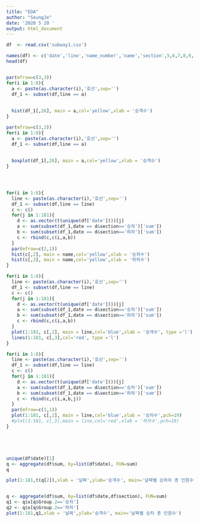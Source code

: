 ---
title: "EDA"
author: "SeungJe"
date: '2020 5 20 '
output: html_document
---

```{r}
df  <- read.csv('subway1.csv')

names(df) <- c('date','line','name_number','name','section',5,6,7,8,9,10,11,12,13,14,15,16,17,18,19,20,21,22,23,24,'sum')
head(df)


par(mfrow=c(3,3))
for(i in 1:8){
  a <- paste(as.character(i),'호선',sep='')
  df_1 <- subset(df,line == a)
  
  
  hist(df_1[,26], main = a,col='yellow',xlab = '승객수')
}

par(mfrow=c(3,3))
for(i in 1:8){
  a <- paste(as.character(i),'호선',sep='')
  df_1 <- subset(df,line == a)
  
  
  boxplot(df_1[,26], main = a,col='yellow',xlab = '승객수')
}




for(i in 1:8){
  line <- paste(as.character(i),'호선',sep='')
  df_1 <- subset(df,line == line)
  c <- c()
  for(j in 1:181){
    d <- as.vector(t(unique(df['date'])))[j]
    a <- sum(subset(df_1,date == d&section=='승차')['sum'])
    b <- sum(subset(df_1,date == d&section=='하차')['sum'])
    c <- rbind(c,c(i,a,b))
  }
  par(mfrow=c(2,1))  
  hist(c[,2], main = name,col='yellow',xlab = '승차수')
  hist(c[,3], main = name,col='yellow',xlab = '하차수')
}

for(i in 1:8){
  line <- paste(as.character(i),'호선',sep='')
  df_1 <- subset(df,line == line)
  c <- c()
  for(j in 1:181){
    d <- as.vector(t(unique(df['date'])))[j]
    a <- sum(subset(df_1,date == d&section=='승차')['sum'])
    b <- sum(subset(df_1,date == d&section=='하차')['sum'])
    c <- rbind(c,c(i,a,b))
  }
  plot(1:181, c[,2], main = line,col='blue',xlab = '승객수', type ='l')
  lines(1:181, c[,3],col='red', type ='l')
}

for(i in 1:8){
  line <- paste(as.character(i),'호선',sep='')
  df_1 <- subset(df,line == line)
  c <- c()
  for(j in 1:181){
    d <- as.vector(t(unique(df['date'])))[j]
    a <- sum(subset(df_1,date == d&section=='승차')['sum'])
    b <- sum(subset(df_1,date == d&section=='하차')['sum'])
    c <- rbind(c,c(i,a,b,j))
  }
  par(mfrow=c(1,1))
  plot(1:181, c[,2], main = line,col='blue',xlab = '승차수',pch=19)
  #plot(1:181, c[,3],main = line,col='red',xlab = '하차수',pch=19)
}





unique(df$date)[1]
q <- aggregate(df$sum, by=list(df$date), FUN=sum)
q

plot(1:181,t(q[2]),xlab = '날짜',ylab='승객수', main='날짜별 승하차 총 인원수')


q <- aggregate(df$sum, by=list(df$date,df$section), FUN=sum)
q1 <- q$x[q$Group.2=='승차']
q2 <- q$x[q$Group.2=='하차']
plot(1:181,q1,xlab = '날짜',ylab='승객수', main='날짜별 승차 총 인원수')


```
